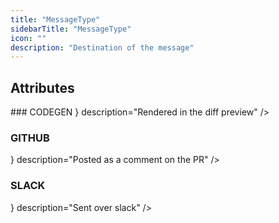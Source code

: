 ```yaml
---
title: "MessageType"
sidebarTitle: "MessageType"
icon: ""
description: "Destination of the message"
---
```


<GithubLinkNote link="https://github.com/codegen-sh/codegen/blob/develop/src/codegen/sdk/codebase/flagging/enums.py#L10-L21" />


## Attributes
<HorizontalDivider />
### <span className="text-primary">CODEGEN</span>
<HorizontalDivider light={true} />
<Attribute type={ <span></span> } description="Rendered in the diff preview" />

### <span className="text-primary">GITHUB</span>
<HorizontalDivider light={true} />
<Attribute type={ <span></span> } description="Posted as a comment on the PR" />

### <span className="text-primary">SLACK</span>
<HorizontalDivider light={true} />
<Attribute type={ <span></span> } description="Sent over slack" />



